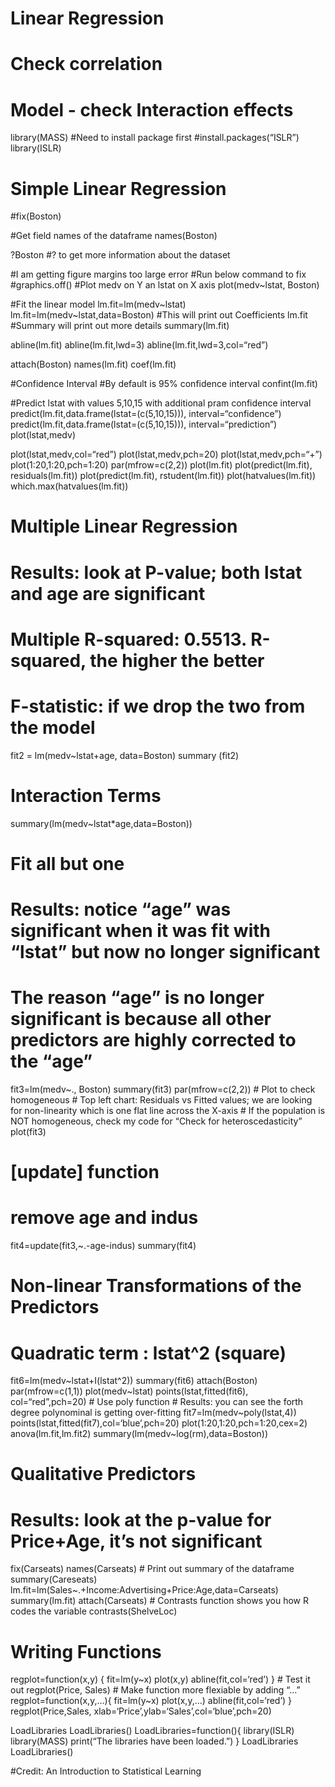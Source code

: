 # Linear Regression
# Check correlation
# Model - check Interaction effects



library(MASS)
#Need to install package first
#install.packages("ISLR")
library(ISLR)

# Simple Linear Regression
#fix(Boston)

#Get field names of the dataframe
names(Boston)

?Boston
#? to get more information about the dataset

#I am getting figure margins too large error
#Run below command to fix
#graphics.off()
#Plot medv on Y an lstat on X axis
plot(medv~lstat, Boston)

#Fit the linear model
lm.fit=lm(medv~lstat)
lm.fit=lm(medv~lstat,data=Boston)
#This will print out Coefficients
lm.fit
#Summary will print out more details
summary(lm.fit)

abline(lm.fit)
abline(lm.fit,lwd=3)
abline(lm.fit,lwd=3,col="red")

attach(Boston)
names(lm.fit)
coef(lm.fit)

#Confidence Interval
#By default is 95% confidence interval
confint(lm.fit)

#Predict lstat with values 5,10,15 with additional pram confidence interval
predict(lm.fit,data.frame(lstat=(c(5,10,15))), interval="confidence")
predict(lm.fit,data.frame(lstat=(c(5,10,15))), interval="prediction")
plot(lstat,medv)


plot(lstat,medv,col="red")
plot(lstat,medv,pch=20)
plot(lstat,medv,pch="+")
plot(1:20,1:20,pch=1:20)
par(mfrow=c(2,2))
plot(lm.fit)
plot(predict(lm.fit), residuals(lm.fit))
plot(predict(lm.fit), rstudent(lm.fit))
plot(hatvalues(lm.fit))
which.max(hatvalues(lm.fit))

# Multiple Linear Regression
# Results: look at P-value; both lstat and age are significant
# Multiple R-squared:  0.5513. R-squared, the higher the better
# F-statistic:   if we drop the two from the model
fit2 = lm(medv~lstat+age, data=Boston)
summary (fit2)

# Interaction Terms
summary(lm(medv~lstat*age,data=Boston))

# Fit all but one
# Results: notice "age" was significant when it was fit with "lstat" but now no longer significant
# The reason "age" is no longer significant is because all other predictors are highly corrected to the "age" 
fit3=lm(medv~., Boston)
summary(fit3)
par(mfrow=c(2,2))
# Plot to check homogeneous
# Top left chart: Residuals vs Fitted values; we are looking for non-linearity which is one flat line across the X-axis
# If the population is NOT homogeneous, check my code for "Check for heteroscedasticity"
plot(fit3)


# [update] function
# remove age and indus
fit4=update(fit3,~.-age-indus)
summary(fit4)

# Non-linear Transformations of the Predictors
# Quadratic term : lstat^2 (square)
fit6=lm(medv~lstat+I(lstat^2))
summary(fit6)
attach(Boston)
par(mfrow=c(1,1))
plot(medv~lstat)
points(lstat,fitted(fit6), col="red",pch=20)
# Use poly function
# Results: you can see the forth degree polynominal is getting over-fitting
fit7=lm(medv~poly(lstat,4))
points(lstat,fitted(fit7),col='blue',pch=20)
plot(1:20,1:20,pch=1:20,cex=2)
anova(lm.fit,lm.fit2)
summary(lm(medv~log(rm),data=Boston))

# Qualitative Predictors
# Results: look at the p-value for Price+Age, it's not significant
fix(Carseats)
names(Carseats)
# Print out summary of the dataframe
summary(Careseats)
lm.fit=lm(Sales~.+Income:Advertising+Price:Age,data=Carseats)
summary(lm.fit)
attach(Carseats)
# Contrasts function shows you how R codes the variable
contrasts(ShelveLoc)

# Writing Functions
regplot=function(x,y) {
  fit=lm(y~x)
  plot(x,y)
  abline(fit,col='red')
}
# Test it out
regplot(Price, Sales)
# Make function more flexiable by adding "..."
regplot=function(x,y,...){
  fit=lm(y~x)
  plot(x,y,...)
  abline(fit,col='red')
}
regplot(Price,Sales, xlab='Price',ylab='Sales',col='blue',pch=20)

LoadLibraries
LoadLibraries()
LoadLibraries=function(){
 library(ISLR)
 library(MASS)
 print("The libraries have been loaded.")
 }
LoadLibraries
LoadLibraries()

#Credit: An Introduction to Statistical Learning



